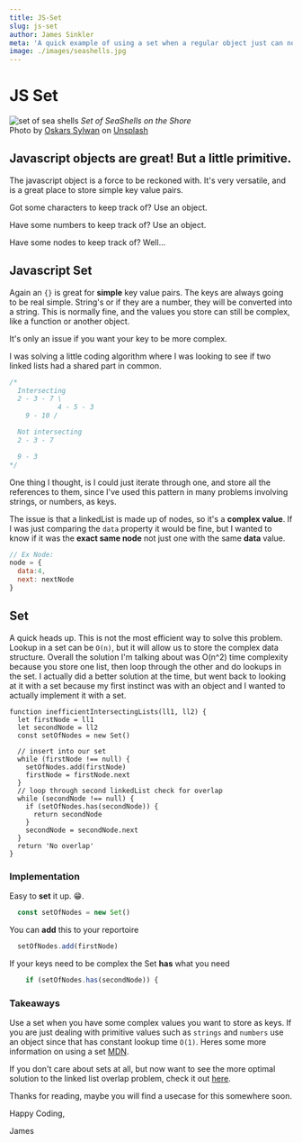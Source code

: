 ```yaml
---
title: JS-Set
slug: js-set
author: James Sinkler
meta: 'A quick example of using a set when a regular object just can not handle what you need it to.'
image: ./images/seashells.jpg
---
```


# JS Set

![set of sea shells](./images/seashells.jpg)
<em>Set of SeaShells on the Shore</em><br/>
<span>Photo by <a href="https://unsplash.com/@oskarssylwan?utm_source=unsplash&utm_medium=referral&utm_content=creditCopyText">Oskars Sylwan</a> on <a href="https://unsplash.com/s/photos/collection?utm_source=unsplash&utm_medium=referral&utm_content=creditCopyText">Unsplash</a></span>


## Javascript objects are great! But a little primitive.

The javascript object is a force to be reckoned with. It's very versatile, and is a great place to store simple key value pairs.


Got some characters to keep track of? Use an object.

Have some numbers to keep track of? Use an object.

Have some nodes to keep track of? Well...


## Javascript Set

Again an `{}` is  great for **simple** key value pairs. The keys are always going to be real simple. String's or if they are a number, they will be converted into a string. This is normally fine, and the values you store can still be complex, like a function or another object.

It's only an issue if you want your key to be more complex.

I was solving a little coding algorithm where I was looking to see if two linked lists had a shared part in common.
```js
/*
  Intersecting
  2 - 3 - 7 \ 
            4 - 5 - 3
    9 - 10 /

  Not intersecting
  2 - 3 - 7

  9 - 3
*/
```


One thing I thought, is I could just iterate through one, and store all the references to them, since I've used this pattern in many problems involving strings, or numbers, as keys.

The issue is that a linkedList is made up of nodes, so it's a **complex value**. If I was just comparing the `data` property it would be fine, but I wanted to know if it was the **exact same node** not just one with the same **data** value.

```js
// Ex Node:
node = {
  data:4,
  next: nextNode
}
```

## Set

A quick heads up. This is not the most efficient way to solve this problem. Lookup in a set can be `O(n)`, but it will allow us to store the complex data structure. Overall the solution I'm talking about was O(n^2) time complexity because you store one list, then loop through the other and do lookups in the set. I actually did a better solution at the time, but went back to looking at it with a set because my first instinct was with an object and I wanted to actually implement it with a set.

```
function inefficientIntersectingLists(ll1, ll2) {
  let firstNode = ll1
  let secondNode = ll2
  const setOfNodes = new Set()

  // insert into our set
  while (firstNode !== null) {
    setOfNodes.add(firstNode)
    firstNode = firstNode.next
  }
  // loop through second linkedList check for overlap
  while (secondNode !== null) {
    if (setOfNodes.has(secondNode)) {
      return secondNode
    }
    secondNode = secondNode.next
  }
  return 'No overlap'
}
```


### Implementation 

Easy to **set** it up. 😁.
```js
  const setOfNodes = new Set()
```
You can **add** this to your reportoire
```js
  setOfNodes.add(firstNode)
```
If your keys need to be complex the Set **has** what you need
```js
    if (setOfNodes.has(secondNode)) {
```

### Takeaways

Use a set when you have some complex values you want to store as keys. If you are just dealing with primitive values such as `strings` and `numbers` use an object since that has constant lookup time `O(1)`. Heres some more information on using a set [MDN](https://developer.mozilla.org/en-US/docs/Web/JavaScript/Reference/Global_Objects/Set/ "I ❤️  MDN").

If you don't care about sets at all, but now want to see the more optimal solution to the linked list overlap problem, check it out [here](https://github.com/JSinkler713/animated-broccoli/blob/main/js/intersectingLinkedLists.js "github link").

Thanks for reading, maybe you will find a usecase for this somewhere soon.

Happy Coding,

James

